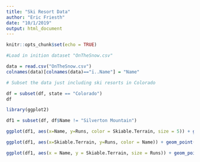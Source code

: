 ```yaml
---
title: "Ski Resort Data"
author: "Eric Friesth"
date: "10/1/2019"
output: html_document
---
```


```r
knitr::opts_chunk$set(echo = TRUE)
```

```r

#Load in inition dataset "OnTheSnow.csv"

data = read.csv("OnTheSnow.csv")
colnames(data)[colnames(data)=="ï..Name"] = "Name"

# Subset the data just including ski resorts in Colorado

df = subset(df, state == "Colorado")
df


```

```r

library(ggplot2)

df1 = subset(df, df$Name != "Silverton Mountain")

ggplot(df1, aes(x=Name, y=Runs, color = Skiable.Terrain, size = 5)) + geom_point() + theme(axis.text.x = element_text(angle = 90, hjust=1)) + labs(title = "Ski Resorts by Number of Runs with a focus on the Skiable Terrain", x = "Ski Resort", y = "Number of Runs")

```

```r

ggplot(df1, aes(x=Skiable.Terrain, y=Runs, color = Name)) + geom_point()

```

```r

ggplot(df1, aes(x = Name, y = Skiable.Terrain, size = Runs)) + geom_point() + labs(title = "") + theme(axis.text.x = element_text(angle = 90, hjust=1))

```








































